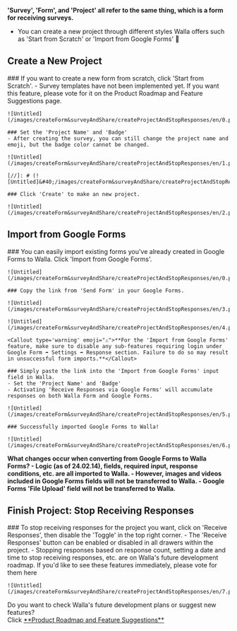 
<Callout type='warning' emoji="⚠️">**'Survey', 'Form', and 'Project' all refer to the same thing, which is a form for receiving surveys.**</Callout>

- You can create a new project through different styles Walla offers such as 'Start from Scratch' or 'Import from Google Forms' 🙆

## Create a New Project

<Steps>
    ### If you want to create a new form from scratch, click 'Start from Scratch'.
    - Survey templates have not been implemented yet. If you want this feature, please vote for it on the Product Roadmap and Feature Suggestions page.

    ![Untitled](/images/createForm&surveyAndShare/createProjectAndStopResponses/en/0.png)

    ### Set the 'Project Name' and 'Badge'
    - After creating the survey, you can still change the project name and emoji, but the badge color cannot be changed.

    ![Untitled](/images/createForm&surveyAndShare/createProjectAndStopResponses/en/1.png)

    [//]: # (![Untitled]&#40;/images/createForm&surveyAndShare/createProjectAndStopResponses/en/2.png&#41;)

    ### Click 'Create' to make an new project.

    ![Untitled](/images/createForm&surveyAndShare/createProjectAndStopResponses/en/2.png)

</Steps>

## Import from Google Forms

<Steps>
    ### You can easily import existing forms you've already created in Google Forms to Walla. Click 'Import from Google Forms'.

    ![Untitled](/images/createForm&surveyAndShare/createProjectAndStopResponses/en/0.png)

    ### Copy the link from 'Send Form' in your Google Forms.

    ![Untitled](/images/createForm&surveyAndShare/createProjectAndStopResponses/en/3.png)

    ![Untitled](/images/createForm&surveyAndShare/createProjectAndStopResponses/en/4.png)

    <Callout type='warning' emoji="⚠️">**For the 'Import from Google Forms' feature, make sure to disable any sub-features requiring login under Google Form ➡️ Settings ➡️ Response section. Failure to do so may result in unsuccessful form imports.**</Callout>

    ### Simply paste the link into the 'Import from Google Forms' input field in Walla.
    - Set the 'Project Name' and 'Badge'
    - Activating 'Receive Responses via Google Forms' will accumulate responses on both Walla Form and Google Forms.

    ![Untitled](/images/createForm&surveyAndShare/createProjectAndStopResponses/en/5.png)

    ### Successfully imported Google Forms to Walla!

    ![Untitled](/images/createForm&surveyAndShare/createProjectAndStopResponses/en/6.png)

</Steps>

<Callout type='info' emoji="🔔">**What changes occur when converting from Google Forms to Walla Forms? - Logic (as of 24.02.14), fields, required input, response conditions, etc. are all imported to Walla. - However, images and videos included in Google Forms fields will not be transferred to Walla. - Google Forms 'File Upload' field will not be transferred to Walla.**</Callout>

## Finish Project: Stop Receiving Responses

<Steps>
    ### To stop receiving responses for the project you want, click on 'Receive Responses', then disable the 'Toggle' in the top right corner.
    - The 'Receive Responses' button can be enabled or disabled in all drawers within the project.
    - Stopping responses based on response count, setting a date and time to stop receiving responses, etc. are on Walla's future development roadmap. If you'd like to see these features immediately, please vote for them here

    ![Untitled](/images/createForm&surveyAndShare/createProjectAndStopResponses/en/7.png)
</Steps>

<Callout type='info' emoji="🔔">
    Do you want to check Walla's future development plans or suggest new features? <br/>Click <a
    href='https://google.com'
    target="_blank"
    rel="noopener noreferrer"
    style={{textDecoration: 'underline'}}>**Product
    Roadmap and Feature Suggestions**</a>
</Callout>
